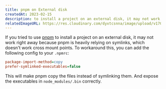 ```yaml
---
title: pnpm on External disk
createdAt: 2023-02-15
description: to install a project on an external disk, it may not work right away because pnpm is heavily relying on symlinks, which doesn't work cross mount points. To workaround this
relatedImageURL: https://res.cloudinary.com/dyxtcsnna/image/upload/v1706910149/dcdev/patter-code_mkvdxv.png
---
```


If you tried to use [pnpm](https://pnpm.io/) to install a project on an external disk, it may not work right away because pnpm is heavily relying on symlinks, which doesn't work cross mount points. To workaround this, you can add the following config to your `.npmrc`:

```ini
package-import-method=copy
prefer-symlinked-executables=false
```

This will make pnpm copy the files instead of symlinking them. And expose the executables in `node_modules/.bin` correctly.